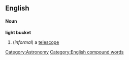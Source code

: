==English==

====Noun====
'''light bucket'''
# (''informal'') a [[telescope]]

[[Category:Astronomy]]
[[Category:English compound words]]